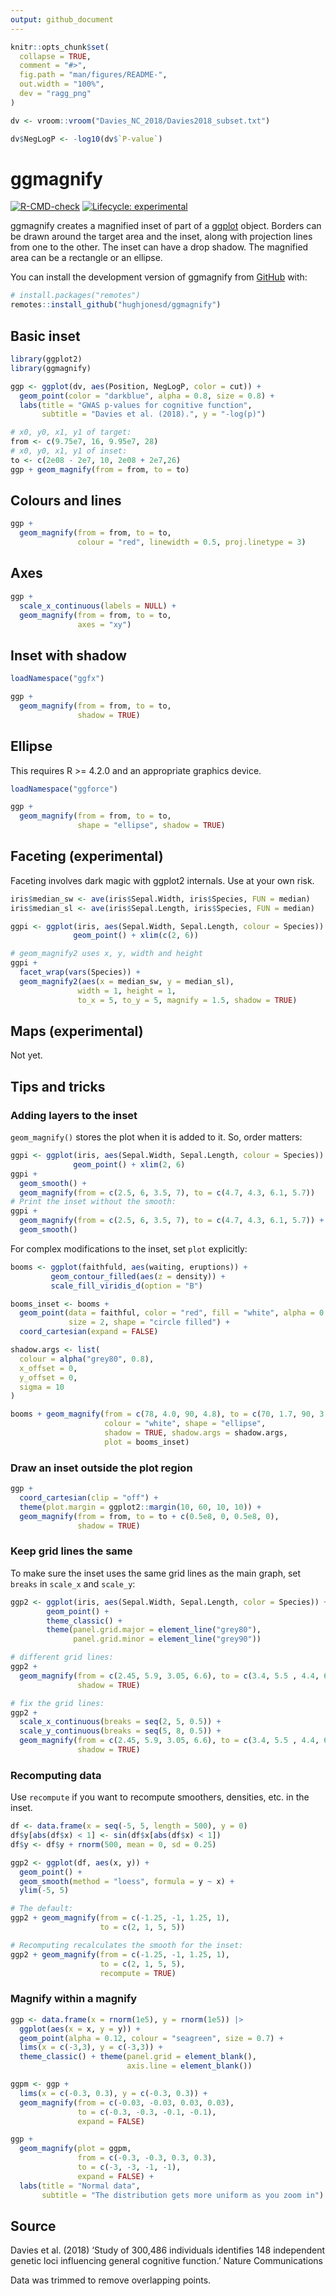 ```yaml
---
output: github_document
---
```


<!-- README.md is generated from README.Rmd. Please edit that file -->

```r
knitr::opts_chunk$set(
  collapse = TRUE,
  comment = "#>",
  fig.path = "man/figures/README-",
  out.width = "100%",
  dev = "ragg_png"
)

dv <- vroom::vroom("Davies_NC_2018/Davies2018_subset.txt")

dv$NegLogP <- -log10(dv$`P-value`)

```

# ggmagnify

<!-- badges: start -->
[![R-CMD-check](https://github.com/hughjonesd/ggmagnify/actions/workflows/R-CMD-check.yaml/badge.svg)](https://github.com/hughjonesd/ggmagnify/actions/workflows/R-CMD-check.yaml)
[![Lifecycle: experimental](https://img.shields.io/badge/lifecycle-experimental-orange.svg)](https://lifecycle.r-lib.org/articles/stages.html#experimental)
<!-- badges: end -->

ggmagnify creates a magnified inset of part of a
[ggplot](https://ggplot2.tidyverse.org/) object. Borders can be drawn around the
target area and the inset, along with projection lines from one to the other. 
The inset can have a drop shadow. The magnified area can be a rectangle or 
an ellipse.

You can install the development version of ggmagnify from [GitHub](https://github.com/) with:

``` r
# install.packages("remotes")
remotes::install_github("hughjonesd/ggmagnify")
```

## Basic inset


```r
library(ggplot2)
library(ggmagnify)

ggp <- ggplot(dv, aes(Position, NegLogP, color = cut)) + 
  geom_point(color = "darkblue", alpha = 0.8, size = 0.8) +
  labs(title = "GWAS p-values for cognitive function",
       subtitle = "Davies et al. (2018).", y = "-log(p)")

# x0, y0, x1, y1 of target:
from <- c(9.75e7, 16, 9.95e7, 28)
# x0, y0, x1, y1 of inset:
to <- c(2e08 - 2e7, 10, 2e08 + 2e7,26)
ggp + geom_magnify(from = from, to = to)
```



## Colours and lines

```r

ggp + 
  geom_magnify(from = from, to = to,
               colour = "red", linewidth = 0.5, proj.linetype = 3)
```


## Axes

```r

ggp + 
  scale_x_continuous(labels = NULL) + 
  geom_magnify(from = from, to = to, 
               axes = "xy")
```


## Inset with shadow

```r

loadNamespace("ggfx")

ggp + 
  geom_magnify(from = from, to = to, 
               shadow = TRUE)
```


## Ellipse

This requires R >= 4.2.0 and an appropriate graphics device.

```r

loadNamespace("ggforce")

ggp + 
  geom_magnify(from = from, to = to, 
               shape = "ellipse", shadow = TRUE)
```


## Faceting (experimental)

Faceting involves dark magic with ggplot2 internals. Use at your own risk.

```r
iris$median_sw <- ave(iris$Sepal.Width, iris$Species, FUN = median)
iris$median_sl <- ave(iris$Sepal.Length, iris$Species, FUN = median)

ggpi <- ggplot(iris, aes(Sepal.Width, Sepal.Length, colour = Species)) +
              geom_point() + xlim(c(2, 6))

# geom_magnify2 uses x, y, width and height
ggpi +
  facet_wrap(vars(Species)) +
  geom_magnify2(aes(x = median_sw, y = median_sl), 
               width = 1, height = 1,
               to_x = 5, to_y = 5, magnify = 1.5, shadow = TRUE)

```

## Maps (experimental)

Not yet.

## Tips and tricks

### Adding layers to the inset

`geom_magnify()` stores the plot when it is added to it. So, order matters:

```r

ggpi <- ggplot(iris, aes(Sepal.Width, Sepal.Length, colour = Species)) +
              geom_point() + xlim(2, 6)
ggpi + 
  geom_smooth() + 
  geom_magnify(from = c(2.5, 6, 3.5, 7), to = c(4.7, 4.3, 6.1, 5.7))
# Print the inset without the smooth:
ggpi +
  geom_magnify(from = c(2.5, 6, 3.5, 7), to = c(4.7, 4.3, 6.1, 5.7)) +
  geom_smooth()

```

For complex modifications to the inset, set `plot` explicitly:

```r

booms <- ggplot(faithfuld, aes(waiting, eruptions)) +
         geom_contour_filled(aes(z = density)) +
         scale_fill_viridis_d(option = "B")

booms_inset <- booms + 
  geom_point(data = faithful, color = "red", fill = "white", alpha = 0.7, 
             size = 2, shape = "circle filled") + 
  coord_cartesian(expand = FALSE)

shadow.args <- list(
  colour = alpha("grey80", 0.8),
  x_offset = 0,
  y_offset = 0,
  sigma = 10
)

booms + geom_magnify(from = c(78, 4.0, 90, 4.8), to = c(70, 1.7, 90, 3.3),
                     colour = "white", shape = "ellipse",
                     shadow = TRUE, shadow.args = shadow.args,
                     plot = booms_inset)


```

### Draw an inset outside the plot region

```r

ggp + 
  coord_cartesian(clip = "off") + 
  theme(plot.margin = ggplot2::margin(10, 60, 10, 10)) +
  geom_magnify(from = from, to = to + c(0.5e8, 0, 0.5e8, 0), 
               shadow = TRUE)

```

### Keep grid lines the same

To make sure the inset uses the same grid lines as the main graph,
set `breaks` in `scale_x` and `scale_y`:

```r

ggp2 <- ggplot(iris, aes(Sepal.Width, Sepal.Length, color = Species)) + 
        geom_point() +
        theme_classic() + 
        theme(panel.grid.major = element_line("grey80"),
              panel.grid.minor = element_line("grey90"))

# different grid lines:
ggp2 + 
  geom_magnify(from = c(2.45, 5.9, 3.05, 6.6), to = c(3.4, 5.5 , 4.4, 6.6),
               shadow = TRUE) 

# fix the grid lines:
ggp2 +
  scale_x_continuous(breaks = seq(2, 5, 0.5)) + 
  scale_y_continuous(breaks = seq(5, 8, 0.5)) + 
  geom_magnify(from = c(2.45, 5.9, 3.05, 6.6), to = c(3.4, 5.5 , 4.4, 6.6),
               shadow = TRUE) 

```

### Recomputing data

Use `recompute` if you want to recompute smoothers, densities, etc. in the inset.

```r
 
df <- data.frame(x = seq(-5, 5, length = 500), y = 0)
df$y[abs(df$x) < 1] <- sin(df$x[abs(df$x) < 1])
df$y <- df$y + rnorm(500, mean = 0, sd = 0.25)

ggp2 <- ggplot(df, aes(x, y)) + 
  geom_point() + 
  geom_smooth(method = "loess", formula = y ~ x) + 
  ylim(-5, 5)

# The default:
ggp2 + geom_magnify(from = c(-1.25, -1, 1.25, 1),
                    to = c(2, 1, 5, 5))

# Recomputing recalculates the smooth for the inset:
ggp2 + geom_magnify(from = c(-1.25, -1, 1.25, 1),
                    to = c(2, 1, 5, 5),
                    recompute = TRUE)
```

### Magnify within a magnify

```r

ggp <- data.frame(x = rnorm(1e5), y = rnorm(1e5)) |> 
  ggplot(aes(x = x, y = y)) + 
  geom_point(alpha = 0.12, colour = "seagreen", size = 0.7) + 
  lims(x = c(-3,3), y = c(-3,3)) +
  theme_classic() + theme(panel.grid = element_blank(), 
                          axis.line = element_blank())

ggpm <- ggp + 
  lims(x = c(-0.3, 0.3), y = c(-0.3, 0.3)) + 
  geom_magnify(from = c(-0.03, -0.03, 0.03, 0.03),
               to = c(-0.3, -0.3, -0.1, -0.1),
               expand = FALSE)

ggp + 
  geom_magnify(plot = ggpm, 
               from = c(-0.3, -0.3, 0.3, 0.3),
               to = c(-3, -3, -1, -1),
               expand = FALSE) +
  labs(title = "Normal data", 
       subtitle = "The distribution gets more uniform as you zoom in")

```


## Source

Davies et al. (2018)
'Study of 300,486 individuals identifies 148 independent genetic loci influencing general cognitive function.' Nature Communications

Data was trimmed to remove overlapping points.
